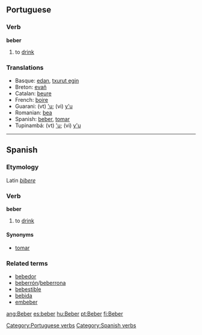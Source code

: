 ==Portuguese==
===Verb===
[[Category:Portuguese verbs]]
'''beber'''
# to [[drink]]

===Translations===

* Basque: [[edan]], [[txurut egin]]
* Breton: [[evañ]]
* Catalan: [[beure]]
* French: [[boire]]
* Guarani: (vt) [['u]]; (vi) [[y'u]]
* Romanian: [[bea]]
* Spanish: [[beber]], [[tomar]]
* Tupinambá: (vt) [['u]]; (vi) [[y'u]]

----

==Spanish==
===Etymology===
Latin ''[[bibere]]''
===Verb===
[[Category:Spanish verbs]]
'''beber'''
# to [[drink]]

====Synonyms====
*[[tomar]]

===Related terms===
*[[bebedor]]
*[[beberrón]]/[[beberrona]]
*[[bebestible]]
*[[bebida]]
*[[embeber]]

[[ang:Beber]]
[[es:beber]]
[[hu:Beber]]
[[pt:Beber]]
[[fi:Beber]]